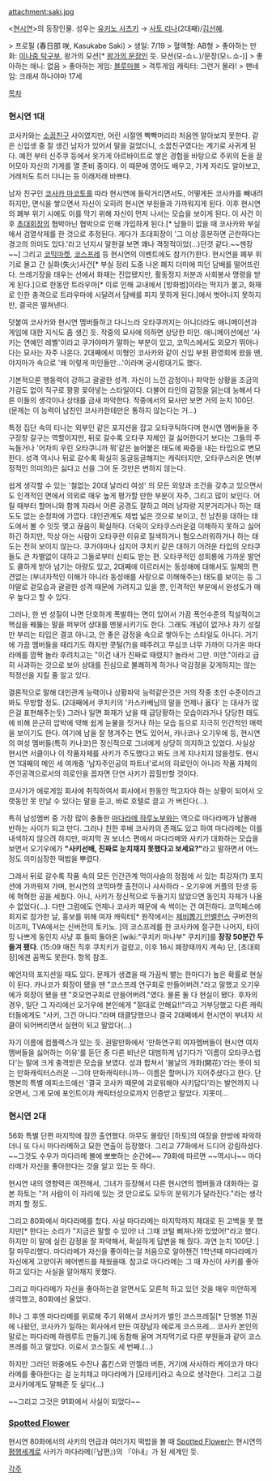 attachment:saki.jpg

<[[현시연]]>의 등장인물. 성우는 [[유키노 사츠키]] → [[사토 리나]](2대째)/[[김선혜]].

> 프로필 (春日部 咲, Kasukabe Saki)
> 생일: 7/19
> 혈액형: AB형
> 좋아하는 만화: [[이나중 탁구부]], 왕가의 모션[* [[왕가의 문장]]인 듯. 모션(모-쇼ㄴ)/문장(모ㄴ쇼-)]
> 좋아하는 애니: 없음
> 좋아하는 게임: [[블루마블]]
> 격투게임 캐릭터: 그런거 몰라!
> 팬네임: 크래셔 하나야마 17세

[[목차]]

=== 현시연 1대 ===
코사카와는 [[소꿉친구]] 사이였지만, 어린 시절엔 빡빡머리라 처음엔 알아보지 못한다. 같은 신입생 중 잘 생긴 남자가 있어서 말을 걸었더니, 소꿉친구였다는 계기로 사귀게 된다. 예전 부터 신주쿠 등에서 옷가게 아르바이트로 쌓은 경험을 바탕으로 주위의 돈을 끌어모아 자신의 가게를 열 준비 중이다. 이 때문에 영어도 배우고, 가게 자리도 알아보고, 거래처도 트러 다니는 등 이래저래 바쁘다.

남자 친구인 [[코사카 마코토]]를 따라 현시연에 들락거리면서도, 어떻게든 코사카를 빼내려 하지만, 면식을 쌓으면서 자신이 오히려 현시연 부원들과 가까워지게 된다. 이후 현시연의 폐부 위기 시에도 이를 막기 위해 자신이 먼저 나서는 모습을 보이게 된다. 이 사건 이후 [[초대회장]]의 협박아닌 협박으로 인해 가입하게 된다.[* 남들이 없을 때 코사카와 부실에서 검열삭제를 한 것으로 추정된다. 게다가 초대회장이 '그 이상 흥분하면 곤란하다는 경고의 의미도 있다.'라고 넌지시 말한걸 보면 꽤나 격정적이었(...)던것 같다.~~젠장~~] 그리고 [[코믹마켓]], [[코스프레]] 등 현시연의 이벤트에도 참가(?)한다. 현시연을 폐부 위기로 몰고 간 실화(失火)사건[* 부실 정리 도중 나온 폐지 더미에 피던 담배를 떨어뜨린다. 쓰레기장을 태우는 선에서 화재는 진압됐지만, 활동정지 처분과 사회봉사 명령을 받게 된다.]으로 한동안 트라우마[* 이로 인해 교내에서 [방화범]이라는 딱지가 붙고, 화재로 인한 충격으로 트라우마에 시달려서 담배를 피지 못하게 된다.]에서 벗어나지 못하지만, 결국은 떨쳐낸다. 

덧붙여 코사카와 현시연 멤버들하고 다니느라 오타쿠까지는 아니더라도 애니메이션과 게임에 대한 지식도 좀 생긴 듯. 작중의 묘사에 의하면 상당한 미인. 애니메이션에선 '사키는 연예인 레벨'이라고 쿠가야마가 말하는 부분이 있고, 코믹스에서도 외모가 뛰어나다는 묘사는 자주 나온다. 2대째에서 미형인 코사카와 같이 신입 부원 환영회에 왔을 땐, 야지마가 속으로 '왜 이렇게 미인들만...'이라며 궁시렁대기도 했다.

기본적으론 행동력이 강하고 괄괄한 성격. 자신이 느낀 감정이나 파악한 상황을 조금의 가감도 없이 직구로 꽝꽝 꽂아넣는 스타일이다. 더불어 타인의 감정을 읽는데 능해서 다른 이들의 생각이나 상태를 금새 파악한다. 작중에서의 묘사만 보면 거의 눈치 100단. (문제는 이 능력이 남친인 코사카한테만은 통하지 않는다는 거...)

특정 집단 속의 티나는 외부인 같은 포지션을 잡고 오타쿠틱하다며 현시연 멤버들을 주구장창 갈구는 역할이지만, 뒤로 갈수록 오타쿠 자체인 걸 싫어한다기 보다는 그들의 주눅들거나 '어차피 우린 오타쿠니까 뭐'같은 늘어붙은 태도에 짜증을 내는 타입으로 변모한다. 성격 역시나 뒤로 갈수록 확실히 둥글둥글해지는 캐릭터지만, 오타쿠스러운 면(부정적인 의미의)은 싫다고 선을 그어 둔 것만은 변하지 않는다.

쉽게 생각할 수 있는 '철없는 20대 날라리 여성' 의 모든 외양과 조건을 갖추고 있으면서도 인격적인 면에서 의외로 매우 높게 평가할 만한 부분이 자주, 그리고 많이 보인다. 어릴 때부터 할머니와 함께 자라서 어른 공경도 잘하고 여러 남자랑 지분거리거나 하는 태도도 없는 순정파에 가깝다. 대인관계도 제법 넓은 것으로 보이고, 전 남친을 대하는 태도에서 볼 수 잇듯 맺고 끊음이 확실하다. 더욱이 오타쿠스러운걸 이해하지 못하고 싫어하긴 하지만, 막상 아는 사람이 오타쿠란 이유로 질색하거나 혐오스러워하거나 하는 태도는 전혀 보이지 않는다. 쿠가야마나 심지어 쿠치키 같은 대하기 어려운 타입의 오타쿠들도 큰 차별없이 대하고 그들로부터 신뢰도 받는 편. 오타쿠적인 성희롱에 가까운 발언도 쿨하게 받아 넘기는 아량도 있고, 2대째에 이르러서는 동성애에 대해서도 일체의 편견없는 (부녀자적인 이해가 아니라 동성애를 사랑으로 이해해주는) 태도를 보이는 등 그야말로 겉모습과 괄괄한 성격 때문에 가려지고 있을 뿐, 인격적인 부분에서 완성도가 매우 높다고 할 수 있다.

그러나, 한 번 성질이 나면 단호하게 폭발하는 면이 있어서 가끔 폭언수준의 직설적이고 핵심을 꿰뚫는 말을 퍼부어 상대를 멘붕시키기도 한다. 그래도 개념이 없거나 자기 성질만 부리는 타입은 결코 아니고, 안 좋은 감정을 속으로 쌓아두는 스타일도 아니다. 거기에 가끔 멤버들을 때리기도 하지만 콧털(?)을 떼주려고 무심코 너무 가까이 다가온 마다라메를 깜짝 놀라 후려치고는 "이건 내가 진짜로 때렸지? 놀라서 그만. 미안."이라고 급히 사과하는 것으로 보아 상대를 진심으로 불쾌하게 하거나 악감정을 갖게하지는 않는 적정선을 지킬 줄 알고 있다.

결론적으로 말해 대인관계 능력이나 상황파악 능력같은것은 거의 작중 초인 수준이라고 봐도 무방할 정도. (2대째에서 쿠치키의 '카스카베님의 말을 언제나 옳다' 는 대사가 많은걸 표현해주는듯) 그러나 일면 화재가 났을 때 급당황하는 모습이라거나 당당한 태도에 비해 은근히 압박에 약해 쉽게 눈물을 짓거나 하는 모습 등으로 지극히 인간적인 매력을 보이기도 한다. 여기에 남을 잘 챙겨주는 면도 있어서, 카나코나 오기우에 등, 현시연의 여성 멤버들(특히 카나코)은 정신적으로 그녀에게 상당히 의지하고 있었다. 사실상 현시연 서클이나 이 작품자체를 사키가 주도했다고 봐도 크게 지나치지 않을정도. 현시연 1대째의 메인 세 여캐중 '남자주인공의 파트너'로서의 히로인이 아니라 작품 자체의 주인공격으로서의 히로인을 꼽자면 단연 사키가 꼽힐만할 것이다.

코사가가 에로게임 회사에 취직하여서 회사에서 한동안 먹고자야 하는 상황이 되어서 오랫동안 못 만날 수 있다는 말을 듣고, 바로 호텔로 끌고 가 버린다(...).

특히 남성멤버 중 가장 많이 충돌한 [[마다라메 하루노부]]와는 역으로 마다라메가 남몰래 반하는 사이가 되고 만다. 그러나 친한 후배 코사카의 존재도 있고 하여 마다라메는 이를 내색하지 않으려 하지만, 마지막 권 보너스 편에서 마다라메와 사키가 대화하는 모습을 보면서 오기우에가 '''"사키선배, 진짜로 눈치채지 못했다고 보세요?"'''라고 말하면서 어느 정도 의미심장한 떡밥을 뿌렸다.

그래서 뒤로 갈수록 작품 속의 모든 인간관계 먹이사슬의 정점에 서 있는 최강자(?) 포지션에 가까워져 가며, 현시연의 코믹마켓 출전이나 사사하라 - 오기우에 커플의 탄생 등에 혁혁한 공을 세웠다. 아니, 사키가 정신적으로 두들기지 않았으면 동인지 자체가 나올 수 없었다(...).  다만 그럼에도 언제나 코사카 때문에 속 썩이는 건 여전하다. 코믹페스에 회지로 참가한 날, 홍보를 위해 여자 캐릭터[* 원작에서는 [[제비뽑기 언밸런스]] 구버전의 이즈미, TVA에서는 신버전의 토키노. ]의 코스프레를 한 코사카에 절구한 나머지, 타이밍 나쁘게 동인지 사냥 후 들떠 돌아온 [wiki:"쿠치키 마나부" 쿠치키]를 '''장장 50분간 두들겨 팼다'''. (15:09 매진 직후 쿠치키가 걸렸고, 이후 16시 폐장때까지 계속) 단, [초대회장]에겐 꼼짝도 못한다. 항목 참조.

예언자의 포지션일 때도 있다. 문제가 생겼을 때 가끔씩 뱉는 한마디가 높은 확률로 현실이 된다. 카나코가 회장이 됐을 땐 "코스프레 연구회로 만들어버려."라고 말했고 오기우에가 회장이 됐을 땐 "호모연구회로 만들어버려."였다. 물론 둘 다 현실이 됐다. 후자의 경우, 일단 그 자리에선 오기우에 본인에게 "절대로 안해요!!"라고 거부당했고 다른 캐릭터들에게도 "사키, 그건 아니다."라며 태클당했으나 결국 2대째에서 현시연이 부녀자 서클이 되어버리면서 실현이 되고 말았다(...)

자기 이름에 컴플렉스가 있는 듯. 권말만화에서 '만화연구회 여자멤버들이 현시연 여자멤버들을 싫어하는 이유'를 듣던 중 다른 비난은 대범하게 넘기다가 '이름이 오타쿠스럽다'는 말에 크게 충격받은 모습을 보였다. 성과 합쳐서 '봄날의 개화(開花)'라는 뜻이 되는 만화캐릭터스러운 --그야 만화캐릭터니까-- 이름은 할머니가 지어주셨다고 한다.
단행본의 특별 에피소드에선 '결국 코사카 때문에 괴로워해야 사키답다'라는 발언까지 나오면서, 그게 모에 포인트이자 캐릭터성으로까지 인증받고 말았다. 지못미...

=== 현시연 2대 ===
56화 특별 단편 마지막에 잠깐 출연했다. 아무도 몰랐던 [하토]의 여장을 한방에 파악하더니 또 다시 마다라메하고 묘한 연출이 등장했다. 그리고 77화에서 드디어 강림하셨다. ~~그것도 수우가 마다라메 볼에 뽀뽀하는 순간에~~ 79화에 따르면 ~~역시나~~ 마다라메가 자신을 좋아한다는 것을 알고 있는 듯 하다.

현시연 내의 영향력은 여전해서, 그녀가 등장해서 다른 현시연의 멤버들과 대화하는 걸 본 하토는 "저 사람이 이 자리에 있는 것 만으로도 모두의 분위기가 달라진다."라는 생각까지 할 정도.

그리고 80화에서 마다라메를 찼다. 사실 마다라메는 마지막까지 제대로 된 고백을 못 했지만[* 한다는 소리가 "지금은 말할 수 있어! 너 그때 코털 삐져나와 있었어!"라고 했다. 하지만 이 말에 실린 감정을 잘 파악해서, 확실하게 답변을 해 줬다. 과연 눈치 100단. ] 잘 마무리했다. 마다라메가 자신을 좋아하는걸 처음으로 알아챈건 1학년때 마다라메가 자신에게 고양이귀 헤어밴드를 채웠을때. 참고로 마다라메는 그 때 자신이 사키를 좋아하고 있다는 사실을 알아채지 못했다. 

그리고 마다라메가 자신을 좋아하는걸 알면서도 모른척 하고 있던 것을 매우 미안하게 생각했고, 80화에선 울었다.

허나 그 후엔 마다라메를 위로해 주기 위해서 코사카가 벌인 코스프레질[* 단행본 11권에 나왔던, 코사카가 일하는 회사에서 만든 여장남자 에로게 코스프레... 코사카 본인의 말로는 마다라메 하렘루트 만들기.]에 동참해 울며 겨자먹기로 다른 부원들과 같이 코스프레를 하고 말았다. 이로서 코스질도 세 번째.(...)

하지만 그러던 와중에도 수잔나 홉킨스와 안젤라 버튼, 거기에 사사하라 케이코가 마다라메를 좋아한다는 걸 눈치채고 마다라메가 [모테키]라고 속으로 생각한다. 그리고 그걸 코사카에게도 말해준 듯 싶다(...)

~~그리고 그것은 91화에서 사실이 되었다~~

=== [[Spotted Flower]] ===
현시연 80화에서의 사키의 언급과 여러가지 떡밥을 볼 때 [[Spotted Flower]]는 현시연의 [[평행세계]]로 사키가 마다라메(『남편』)의 『아내』가 된 세계인 듯.

[[각주]]
